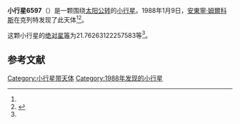 {{Infobox planet
| bgcolour = #FFFFC0
| name = 6597 Kreil
| symbol = 
| image = 
| caption = 
| discovery = yes
| discovery_ref = 
| discoverer = [[安東寧·姆爾科斯|安東寧·姆爾科斯]]
| discovery_site = [[克列特|克列特]] 
| discovered = 1988年1月9日
| designations = yes
| mp_name = 
| named_after = 
| alt_names = 1988 AF1/ 1962 XK1 / 1984 BU
| mp_category = [[主带小行星|主带小行星]]
| orbit_ref = <ref name="a">[http://ssd.jpl.nasa.gov/sbdb.cgi?sstr=6597 6597 Kreil] {{Wayback|url=http://ssd.jpl.nasa.gov/sbdb.cgi?sstr=6597 |date=20140822185022 }}，小行星數據庫瀏覽器（JPL Small-Body Database Browser）－[[美国国家航空航天局|美国国家航空航天局]]喷气推进实验室</ref>
| epoch = 2456400.5 (2013年4月18日更新)
| aphelion = {{convert|3.353233031297901|AU|km|3|abbr=on|lk=out}}
| perihelion = {{convert|1.80804825545918|AU|km|3|abbr=on}}
| semimajor = {{convert|2.58064064337854|AU|km|3|abbr=on}}
| eccentricity = 0.299380074
| period = 1514.222608 [[日|日]]<br />4.15[[儒略年|儒略年]]
| avg_speed = 
| inclination = 3.28885564729964
| asc_node = 52.35707743739496
| mean_anomaly = 
| arg_peri = 21.76263122257583
| satellites = 
| physical_characteristics = yes
| dimensions = 
| mass = 
| density = 
| surface_grav = 
| escape_velocity = 
| sidereal_day = 
| axial_tilt = 
| pole_ecliptic_lat = 
| pole_ecliptic_lon = 
| albedo = 
| temperatures= 
| temp_name1 = 
| mean_temp_1 = 
| max_temp_1 = 
| temp_name2 = 
| max_temp_2 = 
| spectral_type = 
| abs_magnitude = 21.76263122257583
}}

'''小行星6597'''（{{lang-en|6597 Kreil}}）是一颗围绕[[太阳|太阳]][[公转|公转]]的[[小行星|小行星]]。1988年1月9日，[[安東寧·姆爾科斯|安東寧·姆爾科斯]]在克列特发现了此天体<ref name="a" /><ref>{{cite news|title=小行星列表|url=http://cfa-www.harvard.edu/iau/lists/NumberedMPs.txt|accessdate=2013-07-08|newspaper=哈佛大学|archive-date=2008-05-17|archive-url=https://web.archive.org/web/20080517010638/http://cfa-www.harvard.edu/iau/lists/NumberedMPs.txt|dead-url=no}}</ref>。

这颗小行星的[[绝对星等|绝对星等]]为21.76263122257583等<ref name="a" />。

==参考文献==
{{reflist}}
{{Minor Planet Number|[[小行星6596|小行星6596]]|[[小行星6598|小行星6598]]}}

{{小天体}}

[[Category:小行星带天体|Category:小行星带天体]]
[[Category:1988年发现的小行星|Category:1988年发现的小行星]]

{{asteroid-stub}}